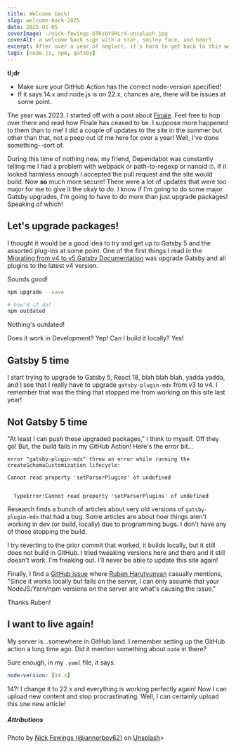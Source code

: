```yaml
---
title: Welcome back!
slug: welcome-back-2025
date: 2025-01-05
coverImage: ./nick-fewings-bTRsbY5RLr4-unsplash.jpg
coverAlt: a welcome back sign with a star, smiley face, and heart
excerpt: After over a year of neglect, it's hard to get back to this website!
tags: [node.js, npm, gatsby]
---
```


<Info>

**tl;dr**

- Make sure your GitHub Action has the correct node-version specified!
- If it says 14.x and node.js is on 22.x, chances are, there will be issues at some point.

</Info>

The year was 2023. I started off with a post about [Finale](https://www.finalemusic.com/). Feel free to hop over there and read how Finale has ceased to be. I suppose more happened to them than to me! I did a couple of updates to the site in the summer but other than that, not a peep out of me here for over a year! Well, I've done something--sort of.

During this time of nothing new, my friend, Dependabot was constantly telling me I had a problem with webpack or path-to-regexp or nanoid 🙄. If it looked harmless enough I accepted the pull request and the site would build. Now **so** much more secure! There were a lot of updates that were too major for me to give it the okay to do. I know if I'm going to do some major Gatsby upgrades, I'm going to have to do more than just upgrade packages! Speaking of which!

## Let's upgrade packages!

I thought it would be a good idea to try and get up to Gatsby 5 and the assorted plug-ins at some point. One of the first things I read in the [Migrating from v4 to v5 Gatsby Documentation](https://www.gatsbyjs.com/docs/reference/release-notes/migrating-from-v4-to-v5/) was upgrade Gatsby and all plugins to the latest v4 version.

Sounds good!

```bash
npm upgrade --save

# how'd it do?
npm outdated
```

Nothing's outdated!

Does it work in Development? Yep! Can I build it locally? Yes!

## Gatsby 5 time

I start trying to upgrade to Gatsby 5, React 18, blah blah blah, yadda yadda, and I see that I really have to upgrade `gatsby-plugin-mdx` from v3 to v4. I remember that was the thing that stopped me from working on this site last year!

## Not Gatsby 5 time

"At least I can push these upgraded packages," I think to myself. Off they go! But, the build fails in my GitHub Action! Here's the error bit...

```output
error "gatsby-plugin-mdx" threw an error while running the createSchemaCustomization lifecycle:

Cannot read property 'setParserPlugins' of undefined


  TypeError:Cannot read property 'setParserPlugins' of undefined
```

Research finds a bunch of articles about very old versions of `gatsby-plugin-mdx` that had a bug. Some articles are about how things aren't working in dev (or build, locally) due to programming bugs. I don't have any of those stopping the build.

I try reverting to the prior commit that worked, it builds locally, but it still does not build in GitHub. I tried tweaking versions here and there and it still doesn't work. I'm freaking out. I'll never be able to update this site again!

Finally, I find a [GitHub issue](https://github.com/Vagr9K/gatsby-advanced-starter/discussions/217) where [Ruben Harutyunyan](https://github.com/Vagr9K) casually mentions, "Since it works locally but fails on the server, I can only assume that your NodeJS/Yarn/npm versions on the server are what's causing the issue."

Thanks Ruben!

## I want to live again!

My server is...somewhere in GitHub land. I remember setting up the GitHub action a long time ago. Did it mention something about `node` in there?

Sure enough, in my `.yaml` file, it says:

```yaml
node-version: [14.x]
```

14?! I change it to 22.x and everything is working perfectly again! Now I can upload new content and stop procrastinating. Well, I can certainly upload this one new article!

##### Attributions

Photo by [Nick Fewings (@jannerboy62)](https://unsplash.com/@jannerboy62?utm_content=creditCopyText&utm_medium=referral&utm_source=unsplash) on [Unsplash](https://unsplash.com/photos/a-welcome-back-sign-with-a-smiley-face-bTRsbY5RLr4?utm_content=creditCopyText&utm_medium=referral&utm_source=unsplash)>
